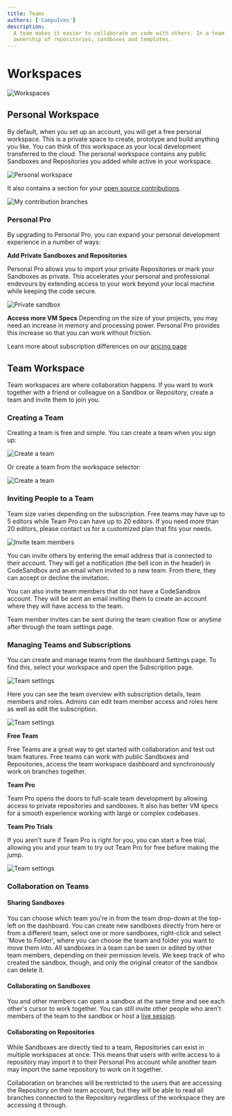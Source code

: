 ```yaml
---
title: Teams
authors: ['CompuIves']
description:
  A team makes it easier to collaborate on code with others. In a team you share
  ownership of repositories, sandboxes and templates.
---
```


# Workspaces
![Workspaces](../images/workspace-selector.png)

## Personal Workspace

By default, when you set up an account, you will get a free personal workspace. This is a private space to create, prototype and build anything you like. You can think of this workspace as your local development transferred to the cloud. The personal workspace contains any public Sandboxes and Repositories you added while active in your workspace.

![Personal workspace](../images/workspace-personal-team.png)

It also contains a section for your [open source contributions](/learn/getting-started/open-source#introducing-contribution-branches).

![My contribution branches](../images/workspace-my-contributions.png)

### Personal Pro
By upgrading to Personal Pro, you can expand your personal development experience in a number of ways: 

**Add Private Sandboxes and Repositories**

Personal Pro allows you to import your private Repositories or mark your Sandboxes as private. This accelerates your personal and professional endevours by extending access to your work beyond your local machine while keeping the code secure.

![Private sandbox](../images/private-sandbox.png)

**Access more VM Specs**
Depending on the size of your projects, you may need an increase in memory and processing power. Personal Pro provides this increase so that you can work without friction.

Learn more about subscription differences on our [pricing page](https://codesandbox.io/pricing) 

## Team Workspace 

Team workspaces are where collaboration happens. 
If you want to work together with a friend or colleague on a Sandbox or Repository, create a team and invite them to join you. 

### Creating a Team

Creating a team is free and simple. You can create a team when you sign up:

![Create a team](../images/workspace-create-team.png)

Or create a team from the workspace selector:

![Create a team](../images/workspace-selector-newteam.png)


### Inviting People to a Team

Team size varies depending on the subscription. Free teams may have up to 5 editors while Team Pro can have up to 20 editors. If you need more than 20 editors, please contact us for a customized plan that fits your needs. 

![Invite team members](../images/workspace-invite-members.png)

You can invite others by entering the email address that is connected to their account. They will
get a notification (the bell icon in the header) in CodeSandbox and an email when
invited to a new team. From there, they can accept or decline the invitation.

You can also invite team members that do not have a CodeSandbox account. They will be sent an email inviting them to create an account where they will have access to the team.

Team member invites can be sent during the team creation flow or anytime after through the team settings page.


### Managing Teams and Subscriptions

You can create and manage teams from the dashboard Settings page.
To find this, select your workspace and open the Subscription page.

![Team settings](../images/workspace-team-settings.png)

Here you can see the team overview with subscription details, team members and roles.
Admins can edit team member access and roles here as well as edit the subscription. 

![Team settings](../images/workspace-team-settings-free.png)


**Free Team**

Free Teams are a great way to get started with collaboration and test out team features. Free teams can work with public Sandboxes and Repositories, access the team workspace dashboard and synchronously work on branches together.

**Team Pro**

Team Pro opens the doors to full-scale team development by allowing access to private repositories and sandboxes. It also has better VM specs for a smooth experience working with large or complex codebases.

**Team Pro Trials**

If you aren't sure if Team Pro is right for you, you can start a free trial, allowing you and your team to try out Team Pro for free before making the jump.

![Team settings](../images/workspace-start-trial.png)


### Collaboration on Teams

#### Sharing Sandboxes

You can choose which team you're in from the team drop-down at the top-left on
the dashboard. You can create new sandboxes directly from here or from a
different team, select one or more sandboxes, right-click and select 'Move to
Folder', where you can choose the team and folder you want to move them into.
All sandboxes in a team can be seen or edited by other team members, depending
on their permission levels. We keep track of who created the sandbox, though,
and only the original creator of the sandbox can delete it.

#### Collaborating on Sandboxes

You and other members can open a sandbox at the same time and see each other's
cursor to work together. You can still invite other people who aren't members of
the team to the sandbox or host a [live session](/learn/getting-started/collaborate-share).

#### Collaborating on Repositories

While Sandboxes are directly tied to a team, Repositories can exist in multiple workspaces at once. This means that users with write access to a repository may import it to their Personal Pro account while another team may import the same repository to work on it together.

Collaboration on branches will be restricted to the users that are accessing the Repository on their team account, but they will be able to read all branches connected to the Repository regardless of the workspace they are accessing it through.

 
